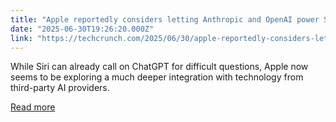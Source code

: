 ```yaml
---
title: "Apple reportedly considers letting Anthropic and OpenAI power Siri"
date: "2025-06-30T19:26:20.000Z"
link: "https://techcrunch.com/2025/06/30/apple-reportedly-considers-letting-anthropic-and-openai-power-siri/"
---
```


While Siri can already call on ChatGPT for difficult questions, Apple now seems to be exploring a much deeper integration with technology from third-party AI providers.

[Read more](https://techcrunch.com/2025/06/30/apple-reportedly-considers-letting-anthropic-and-openai-power-siri/)
